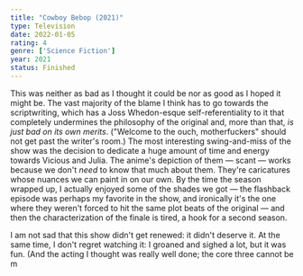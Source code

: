 ```yaml
---
title: "Cowboy Bebop (2021)"
type: Television
date: 2022-01-05
rating: 4
genre: ['Science Fiction']
year: 2021
status: Finished
---
```


This was neither as bad as I thought it could be nor as good as I hoped it might be. The vast majority of the blame I think has to go towards the scriptwriting, which has a Joss Whedon-esque self-referentiality to it that completely undermines the philosophy of the original and, more than that, _is just bad on its own merits_. ("Welcome to the ouch, motherfuckers" should not get past the writer's room.) The most interesting swing-and-miss of the show was the decision to dedicate a huge amount of time and energy towards Vicious and Julia. The anime's depiction of them — scant — works because we don't _need_ to know that much about them. They're caricatures whose nuances we can paint in on our own. By the time the season wrapped up, I actually enjoyed some of the shades we got — the flashback episode was perhaps my favorite in the show, and ironically it's the one where they weren't forced to hit the same plot beats of the original — and then the characterization of the finale is tired, a hook for a second season.

I am not sad that this show didn't get renewed: it didn't deserve it. At the same time, I don't regret watching it: I groaned and sighed a lot, but it was fun. (And the acting I thought was really well done; the core three cannot be m
